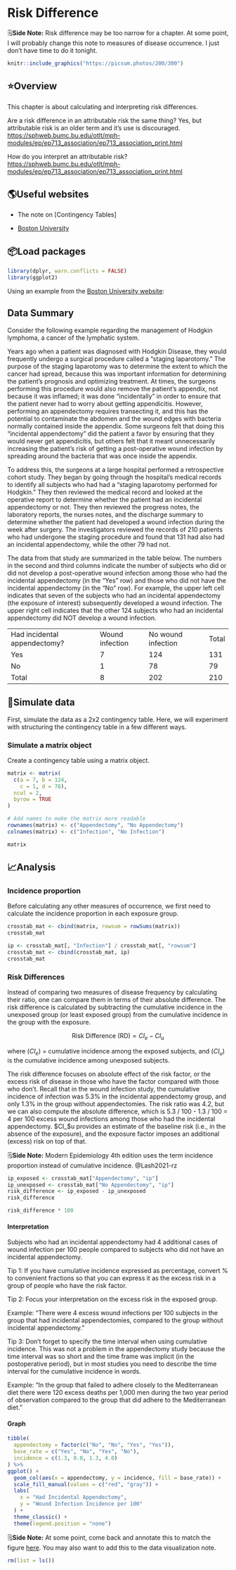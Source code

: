 # Risk Difference

<!--
Hidden notes. 
-->

<p class="note"> 🗒**Side Note:** Risk difference may be too narrow for a chapter. At some point, I will probably change this note to measures of disease occurrence. I just don't have time to do it tonight. </p>

```r
knitr::include_graphics("https://picsum.photos/200/300")
```

## ⭐️Overview

This chapter is about calculating and interpreting risk differences.

Are a risk difference in an attributable risk the same thing? Yes, but attributable risk is an older term and it's use is discouraged. <https://sphweb.bumc.bu.edu/otlt/mph-modules/ep/ep713_association/ep713_association_print.html>

How do you interpret an attributable risk? <https://sphweb.bumc.bu.edu/otlt/mph-modules/ep/ep713_association/ep713_association_print.html>

## 🌎Useful websites

* The note on [Contingency Tables]

* [Boston University](https://sphweb.bumc.bu.edu/otlt/mph-modules/ep/ep713_association/ep713_association_print.html)

## 📦Load packages

```r
library(dplyr, warn.conflicts = FALSE)
library(ggplot2)
```

Using an example from the [Boston University website](https://sphweb.bumc.bu.edu/otlt/mph-modules/ep/ep713_association/ep713_association_print.html):

## Data Summary

Consider the following example regarding the management of Hodgkin lymphoma, a cancer of the lymphatic system. 

Years ago when a patient was diagnosed with Hodgkin Disease, they would frequently undergo a surgical procedure called a "staging laparotomy." The purpose of the staging laparotomy was to determine the extent to which the cancer had spread, because this was important information for determining the patient's prognosis and optimizing treatment. At times, the surgeons performing this procedure would also remove the patient's appendix, not because it was inflamed; it was done "incidentally" in order to ensure that the patient never had to worry about getting appendicitis. However, performing an appendectomy requires transecting it, and this has the potential to contaminate the abdomen and the wound edges with bacteria normally contained inside the appendix. Some surgeons felt that doing this "incidental appendectomy" did the patient a favor by ensuring that they would never get appendicitis, but others felt that it meant unnecessarily increasing the patient's risk of getting a post-operative wound infection by spreading around the bacteria that was once inside the appendix. 

To address this, the surgeons at a large hospital performed a retrospective cohort study. They began by going through the hospital's medical records to identify all subjects who had had a "staging laparotomy performed for Hodgkin." They then reviewed the medical record and looked at the operative report to determine whether the patient had an incidental appendectomy or not. They then reviewed the progress notes, the laboratory reports, the nurses notes, and the discharge summary to determine whether the patient had developed a wound infection during the week after surgery. The investigators reviewed the records of 210 patients who had undergone the staging procedure and found that 131 had also had an incidental appendectomy, while the other 79 had not. 

The data from that study are summarized in the table below. The numbers in the second and third columns indicate the number of subjects who did or did not develop a post-operative wound infection among those who had the incidental appendectomy (in the "Yes" row) and those who did not have the incidental appendectomy (in the "No" row). For example, the upper left cell indicates that seven of the subjects who had an incidental appendectomy (the exposure of interest) subsequently developed a wound infection. The upper right cell indicates that the other 124 subjects who had an incidental appendectomy did NOT develop a wound infection.

|                              |                 |                    |       |
|------------------------------|-----------------|--------------------|-------|
| Had incidental appendectomy? | Wound infection | No wound infection | Total |
| Yes                          | 7               | 124                | 131   |
| No                           | 1               | 78                 | 79    |
| Total                        | 8               | 202                | 210   |

## 🔢Simulate data

First, simulate the data as a 2x2 contingency table. Here, we will experiment with structuring the contingency table in a few different ways. 

### Simulate a matrix object

Create a contingency table using a matrix object. 

```r
matrix <- matrix(
  c(a = 7, b = 124, 
    c = 1, d = 78),
  ncol = 2,
  byrow = TRUE
)

# Add names to make the matrix more readable
rownames(matrix) <- c("Appendectomy", "No Appendectomy")
colnames(matrix) <- c("Infection", "No Infection")

matrix
```

## 📈Analysis

### Incidence proportion

Before calculating any other measures of occurrence, we first need to calculate the incidence proportion in each exposure group. 

```r
crosstab_mat <- cbind(matrix, rowsum = rowSums(matrix))
crosstab_mat
```

```r
ip <- crosstab_mat[, "Infection"] / crosstab_mat[, "rowsum"]
crosstab_mat <- cbind(crosstab_mat, ip)
crosstab_mat
```

### Risk Differences

Instead of comparing two measures of disease frequency by calculating their ratio, one can compare them in terms of their absolute difference. The risk difference is calculated by subtracting the cumulative incidence in the unexposed group (or least exposed group) from the cumulative incidence in the group with the exposure. 

$$ \text{Risk Difference (RD)} = CI_e - CI_u $$

where ($CI_e$) = cumulative incidence among the exposed subjects, and ($CI_u$) is the cumulative incidence among unexposed subjects.

The risk difference focuses on absolute effect of the risk factor, or the excess risk of disease in those who have the factor compared with those who don't. Recall that in the wound infection study, the cumulative incidence of infection was 5.3% in the incidental appendectomy group, and only 1.3% in the group without appendectomies. The risk ratio was 4.2, but we can also compute the absolute difference, which is 5.3 / 100 - 1.3 / 100 = 4 per 100 excess wound infections among those who had the incidental appendectomy. $CI_$u provides an estimate of the baseline risk (i.e., in the absence of the exposure), and the exposure factor imposes an additional (excess) risk on top of that.

<p class="note"> 🗒**Side Note:** Modern Epidemiology 4th edition uses the term incidence proportion instead of cumulative incidence. @Lash2021-rz </p>

```r
ip_exposed <- crosstab_mat["Appendectomy", "ip"]
ip_unexposed <- crosstab_mat["No Appendectomy", "ip"]
risk_difference <- ip_exposed - ip_unexposed
risk_difference
```

```r
risk_difference * 100
```

#### Interpretation

Subjects who had an incidental appendectomy had 4 additional cases of wound infection per 100 people compared to subjects who did not have an incidental appendectomy.

Tip 1: If you have cumulative incidence expressed as percentage, convert % to convenient fractions so that you can express it as the excess risk in a group of people who have the risk factor.

Tip 2: Focus your interpretation on the excess risk in the exposed group.

Example: "There were 4 excess wound infections per 100 subjects in the group that had incidental appendectomies, compared to the group without incidental appendectomy."

Tip 3: Don't forget to specify the time interval when using cumulative incidence. This was not a problem in the appendectomy study because the time interval was so short and the time frame was implicit (in the postoperative period), but in most studies you need to describe the time interval for the cumulative incidence in words.

Example: "In the group that failed to adhere closely to the Mediterranean diet there were 120 excess deaths per 1,000 men during the two year period of observation compared to the group that did adhere to the Mediterranean diet."

#### Graph

```r
tibble(
  appendectomy = factor(c("No", "No", "Yes", "Yes")),
  base_rate = c("Yes", "No", "Yes", "No"),
  incidence = c(1.3, 0.0, 1.3, 4.0) 
) %>% 
ggplot() +
  geom_col(aes(x = appendectomy, y = incidence, fill = base_rate)) +
  scale_fill_manual(values = c("red", "gray")) +
  labs(
    x = "Had Incidental Appendectomy",
    y = "Wound Infection Incidence per 100"
  ) +
  theme_classic() +
  theme(legend.position = "none") 
```

<p class="note"> 🗒**Side Note:** At some point, come back and annotate this to match the figure [here](https://sphweb.bumc.bu.edu/otlt/mph-modules/ep/ep713_association/ep713_association_print.html). You may also want to add this to the data visualization note. </p>



<!--
Clean up and add session info
-->

```r
rm(list = ls())
```


